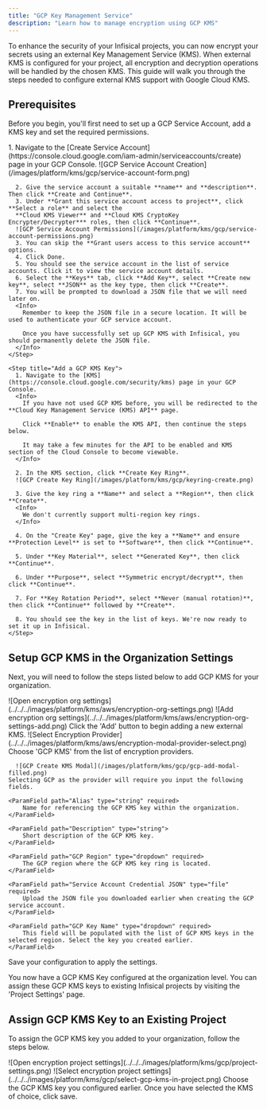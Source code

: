 ```yaml
---
title: "GCP Key Management Service"
description: "Learn how to manage encryption using GCP KMS"
---
```


To enhance the security of your Infisical projects, you can now encrypt your secrets using an external Key Management Service (KMS).
When external KMS is configured for your project, all encryption and decryption operations will be handled by the chosen KMS.
This guide will walk you through the steps needed to configure external KMS support with Google Cloud KMS.

## Prerequisites

Before you begin, you'll first need to set up a GCP Service Account, add a KMS key and set the required permissions.

  <Steps>
    <Step title="Create a GCP Service Account">
      1. Navigate to the [Create Service Account](https://console.cloud.google.com/iam-admin/serviceaccounts/create) page in your GCP Console.
        ![GCP Service Account Creation](/images/platform/kms/gcp/service-account-form.png)

      2. Give the service account a suitable **name** and **description**. Then click **Create and Continue**.
      3. Under **Grant this service account access to project**, click **Select a role** and select the
      **Cloud KMS Viewer** and **Cloud KMS CryptoKey Encrypter/Decrypter*** roles, then click **Continue**.
      ![GCP Service Account Permissions](/images/platform/kms/gcp/service-account-permissions.png)
      3. You can skip the **Grant users access to this service account** options.
      4. Click Done.
      5. You should see the service account in the list of service accounts. Click it to view the service account details.
      6. Select the **Keys** tab, click **Add Key**, select **Create new key**, select **JSON** as the key type, then click **Create**.
      7. You will be prompted to download a JSON file that we will need later on.
      <Info>
        Remember to keep the JSON file in a secure location. It will be used to authenticate your GCP service account.

        Once you have successfully set up GCP KMS with Infisical, you should permanently delete the JSON file.
      </Info>
    </Step>

    <Step title="Add a GCP KMS Key">
      1. Navigate to the [KMS](https://console.cloud.google.com/security/kms) page in your GCP Console.
      <Info>
        If you have not used GCP KMS before, you will be redirected to the **Cloud Key Management Service (KMS) API** page.

        Click **Enable** to enable the KMS API, then continue the steps below.

        It may take a few minutes for the API to be enabled and KMS section of the Cloud Console to become viewable.
      </Info>

      2. In the KMS section, click **Create Key Ring**.
      ![GCP Create Key Ring](/images/platform/kms/gcp/keyring-create.png)

      3. Give the key ring a **Name** and select a **Region**, then click **Create**.
      <Info>
        We don't currently support multi-region key rings.
      </Info>

      4. On the "Create Key" page, give the key a **Name** and ensure **Protection Level** is set to **Software**, then click **Continue**.

      5. Under **Key Material**, select **Generated Key**, then click **Continue**.

      6. Under **Purpose**, select **Symmetric encrypt/decrypt**, then click **Continue**.

      7. For **Key Rotation Period**, select **Never (manual rotation)**, then click **Continue** followed by **Create**.

      8. You should see the key in the list of keys. We're now ready to set it up in Infisical.
    </Step>

  </Steps>

## Setup GCP KMS in the Organization Settings

Next, you will need to follow the steps listed below to add GCP KMS for your organization.

<Steps>
  <Step title="Navigate to the organization settings and select the 'Encryption' tab.">
	![Open encryption org settings](../../../images/platform/kms/aws/encryption-org-settings.png)
  </Step>
  <Step title="Click on the 'Add' button">
	![Add encryption org settings](../../../images/platform/kms/aws/encryption-org-settings-add.png)
    Click the 'Add' button to begin adding a new external KMS.
  </Step>
  <Step title="Select 'GCP KMS'">
	![Select Encryption Provider](../../../images/platform/kms/aws/encryption-modal-provider-select.png)
     Choose 'GCP KMS' from the list of encryption providers.
  </Step>
  <Step title="Provide the inputs for GCP KMS">

      ![GCP Create KMS Modal](/images/platform/kms/gcp/gcp-add-modal-filled.png)
    Selecting GCP as the provider will require you input the following fields.

    <ParamField path="Alias" type="string" required>
    	Name for referencing the GCP KMS key within the organization.
    </ParamField>

    <ParamField path="Description" type="string">
        Short description of the GCP KMS key.
    </ParamField>

    <ParamField path="GCP Region" type="dropdown" required>
    	The GCP region where the GCP KMS key ring is located.
    </ParamField>

    <ParamField path="Service Account Credential JSON" type="file" required>
        Upload the JSON file you downloaded earlier when creating the GCP service account.
    </ParamField>

    <ParamField path="GCP Key Name" type="dropdown" required>
    	This field will be populated with the list of GCP KMS keys in the selected region. Select the key you created earlier.
    </ParamField>

  </Step>
  <Step title="Click Save">
    Save your configuration to apply the settings.
  </Step>
</Steps>

You now have a GCP KMS Key configured at the organization level. You can assign these GCP KMS keys to existing Infisical projects by visiting the 'Project Settings' page.

## Assign GCP KMS Key to an Existing Project

To assign the GCP KMS key you added to your organization, follow the steps below.

<Steps>
  <Step title="Open Project Settings and select to the Encryption Tab">
    ![Open encryption project
    settings](../../../images/platform/kms/gcp/project-settings.png)
  </Step>
  <Step title="Under the Key Management section, select your newly added GCP KMS key from the dropdown">
    ![Select encryption project
    settings](../../../images/platform/kms/gcp/select-gcp-kms-in-project.png)
    Choose the GCP KMS key you configured earlier.
  </Step>
  <Step title="Click Save">
    Once you have selected the KMS of choice, click save.
  </Step>
</Steps>
